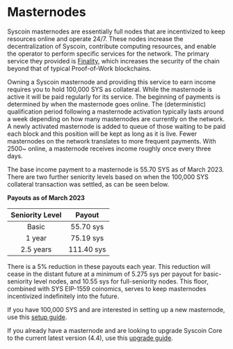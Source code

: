 # Masternodes

Syscoin masternodes are essentially full nodes that are incentivized to keep resources online and operate 24/7. These nodes increase the decentralization of Syscoin, contribute computing resources, and enable the operator to perform specific services for the network. The primary service they provided is [Finality](/docs/tech/finality), which increases the security of the chain beyond that of typical Proof-of-Work blockchains.

Owning a Syscoin masternode and providing this service to earn income requires you to hold 100,000 SYS as collateral. While the masternode is active it will be paid regularly for its service. The beginning of payments is determined by when the masternode goes online. The (deterministic) qualification period following a masternode activation typically lasts around a week depending on how many masternodes are currently on the network. A newly activated masternode is added to queue of those waiting to be paid each block and this position will be kept as long as it is live. Fewer masternodes on the network translates to more frequent payments. With 2500~ online, a masternode receives income roughly once every three days.

The base income payment to a masternode is 55.70 SYS as of March 2023. There are two further seniority levels based on when the 100,000 SYS collateral transaction was settled, as can be seen below.


**Payouts as of March 2023**


| Seniority Level |   Payout   |
| :-------------: | :--------: |
|      Basic      | 55.70 sys  |
|     1 year      | 75.19 sys  |
|    2.5 years    | 111.40 sys |

There is a 5% reduction in these payouts each year. This reduction will cease in the distant future at a minimum of 5.275 sys per payout for basic-seniority level nodes, and 10.55 sys for full-seniority nodes. This floor, combined with SYS EIP-1559 coinomics, serves to keep masternodes incentivized indefinitely into the future.

If you have 100,000 SYS and are interested in setting up a new masternode, use this [setup guide](../guides/mn_setup).

If you already have a masternode and are looking to upgrade Syscoin Core to the current latest version (4.4), use this [upgrade guide](https://syscoin.medium.com/masternode-mandatory-upgrade-to-syscoin-4-4-56c9421f9ca2). 
